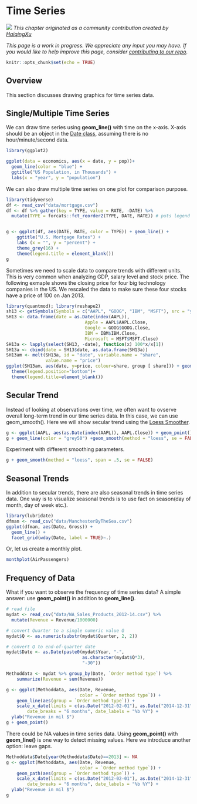 # Time Series {#timeseriesbasic}

![](images/banners/banner_timeseriesbasic.png)
*This chapter originated as a community contribution created by [	HaiqingXu](https://github.com/xhqkatrina){target="_blank"}*

*This page is a work in progress. We appreciate any input you may have. If you would like to help improve this page, consider [contributing to our repo](contribute.html).*

```r
knitr::opts_chunk$set(echo = TRUE)
```

## Overview
This section discusses drawing graphics for time series data.

## Single/Multiple Time Series
We can draw time series using **geom_line()** with time on the x-axis. X-axis should be an object in the [Date class](date.html), assuming there is no hour/minute/second data.
```r
library(ggplot2)

ggplot(data = economics, aes(x = date, y = pop))+
  geom_line(color = "blue") +
  ggtitle("US Population, in Thousands") +
  labs(x = "year", y = "population")
```

We can also draw multiple time series on one plot for comparison purpose.
```r
library(tidyverse)
df <- read_csv("data/mortgage.csv")
df <- df %>% gather(key = TYPE, value = RATE, -DATE) %>% 
  mutate(TYPE = forcats::fct_reorder2(TYPE, DATE, RATE)) # puts legend in correct order


g <- ggplot(df, aes(DATE, RATE, color = TYPE)) + geom_line() +
    ggtitle("U.S. Mortgage Rates") +
    labs (x = "", y = "percent") +
    theme_grey(16) +
    theme(legend.title = element_blank())
g
```

Sometimes we need to scale data to compare trends with different units. This is very common when analyzing GDP, salary level and stock price. The following exmaple shows the closing price for four big technology companies in the US. We rescaled the data to make sure these four stocks have a price of 100 on Jan 2013. 
```r
library(quantmod); library(reshape2)
sh13 <- getSymbols(Symbols = c("AAPL", "GOOG", "IBM", "MSFT"), src = "yahoo", from = as.Date("2013-01-01"), to = as.Date("2013-12-31")) 
SH13 <- data.frame(date = as.Date(index(AAPL)),
                              Apple = AAPL$AAPL.Close, 
                              Google = GOOG$GOOG.Close,
                              IBM = IBM$IBM.Close,
                              Microsoft = MSFT$MSFT.Close)
SH13a <- lapply(select(SH13, -date), function(x) 100*x/x[1])
SH13a <- cbind(date = SH13$date, as.data.frame(SH13a))
SH13am <- melt(SH13a, id = "date", variable.name = "share",
               value.name = "price")
ggplot(SH13am, aes(date, y=price, colour=share, group [ share])) + geom_line() + xlab("") + ylab("") +
  theme(legend.position="bottom")+
  theme(legend.title=element_blank())
```

## Secular Trend
Instead of looking at observations over time, we often want to ovserve overall long-term trend in our time series data. In this case, we can use geom_smooth(). Here we will show secular trend using the [Loess Smoother](https://en.wikipedia.org/wiki/Local_regression){target="_blank"}.
```r
g <- ggplot(AAPL, aes(as.Date(index(AAPL)), AAPL.Close)) + geom_point()
g + geom_line(color = "grey50") +geom_smooth(method = "loess", se = FALSE, lwd =1.5) + ggtitle("Loess Smoother for Apple Stock Price") + labs(x = "Date", y = "Price")
```

Experiment with different smoothing parameters.
```r
g + geom_smooth(method = "loess", span = .5, se = FALSE)
```

## Seasonal Trends
In addition to secular trends, there are also seasonal trends in time series data. One way is to visualize seasonal trends is to use fact on season(day of month, day of week etc.).
```r
library(lubridate)
dfman <- read_csv("data/ManchesterByTheSea.csv")
ggplot(dfman, aes(Date, Gross)) +
  geom_line() +
  facet_grid(wday(Date, label = TRUE)~.)
```

Or, let us create a monthly plot.
```r
monthplot(AirPassengers)
```

## Frequency of Data
What if you want to observe the frequency of time series data? A simple answer: use **geom_point()** in addition to **geom_line()**.
```r
# read file
mydat <- read_csv("data/WA_Sales_Products_2012-14.csv") %>% 
  mutate(Revenue = Revenue/1000000)

# convert Quarter to a single numeric value Q
mydat$Q <- as.numeric(substr(mydat$Quarter, 2, 2))

# convert Q to end-of-quarter date
mydat$Date <- as.Date(paste0(mydat$Year, "-",
                             as.character(mydat$Q*3),
                             "-30"))

Methoddata <- mydat %>% group_by(Date, `Order method type`) %>%
    summarize(Revenue = sum(Revenue))

g <- ggplot(Methoddata, aes(Date, Revenue,
                            color = `Order method type`)) +
    geom_line(aes(group = `Order method type`)) +
    scale_x_date(limits = c(as.Date("2012-02-01"), as.Date("2014-12-31")),
        date_breaks = "6 months", date_labels = "%b %Y") +
  ylab("Revenue in mil $")
g + geom_point()
```

There could be NA values in time series data. Using **geom_point()** with **geom_line()** is one way to detect missing values. Here we introduce another option: leave gaps.
```r
Methoddata$Date[year(Methoddata$Date)==2013] <- NA
g <- ggplot(Methoddata, aes(Date, Revenue,
                            color = `Order method type`)) + 
    geom_path(aes(group = `Order method type`)) +
    scale_x_date(limits = c(as.Date("2012-02-01"), as.Date("2014-12-31")),
        date_breaks = "6 months", date_labels = "%b %Y") +
  ylab("Revenue in mil $")
g
```


